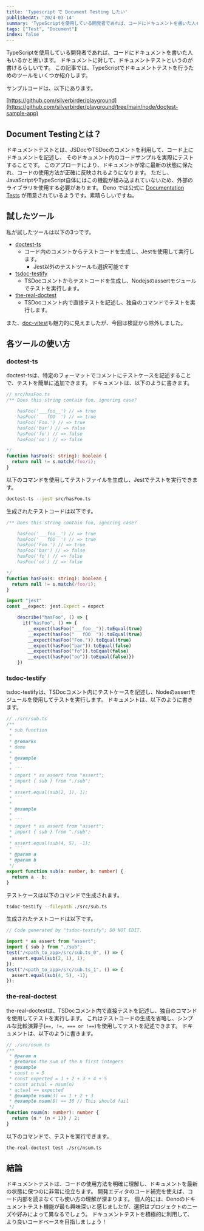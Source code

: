 ```yaml
---
title: 'Typescript で Document Testing したい'
publishedAt: '2024-03-14'
summary: 'TypeScriptを使用している開発者であれば、コードにドキュメントを書いた人もいるかと思います。ドキュメントに対して、ドキュメントテストというのが書けるらしいです。この記事では、TypeScriptでドキュメントテストを行うためのツールをいくつか紹介します。'
tags: ["Test", "Document"]
index: false
---
```


TypeScriptを使用している開発者であれば、コードにドキュメントを書いた人もいるかと思います。
ドキュメントに対して、ドキュメントテストというのが書けるらしいです。
この記事では、TypeScriptでドキュメントテストを行うためのツールをいくつか紹介します。

サンプルコードは、以下にあります。

[https://github.com/silverbirder/playground](https://github.com/silverbirder/playground/tree/main/node/doctest-sample-app)

## Document Testingとは？

ドキュメントテストとは、JSDocやTSDocのコメントを利用して、コード上にドキュメントを記述し、
そのドキュメント内のコードサンプルを実際にテストすることです。
このアプローチにより、ドキュメントが常に最新の状態に保たれ、コードの使用方法が正確に反映されるようになります。
ただし、JavaScriptやTypeScript自体にはこの機能が組み込まれていないため、外部のライブラリを使用する必要があります。
Deno では公式に [Documentation Tests](https://docs.deno.com/runtime/manual/basics/testing/documentation) が用意されているようです。素晴らしいですね。

## 試したツール

私が試したツールは以下の3つです。

- [doctest-ts](https://www.npmjs.com/package/doctest-ts)
  - コード内のコメントからテストコードを生成し、Jestを使用して実行します。
    - Jest以外のテストツールも選択可能です
- [tsdoc-testify](https://www.npmjs.com/package/tsdoc-testify)
  - TSDocコメントからテストコードを生成し、Nodejsのassertモジュールでテストを実行します。
- [the-real-doctest](https://www.npmjs.com/package/the-real-doctest)
  - TSDocコメント内で直接テストを記述し、独自のコマンドでテストを実行します。

また、[doc-vitest](https://www.npmjs.com/package/the-real-doctest)も魅力的に見えましたが、今回は検証から除外しました。

## 各ツールの使い方

### doctest-ts

doctest-tsは、特定のフォーマットでコメントにテストケースを記述することで、テストを簡単に追加できます。
ドキュメントは、以下のように書きます。

```ts
// src/hasFoo.ts
/** Does this string contain foo, ignoring case?

    hasFoo('___foo__') // => true
    hasFoo('   fOO  ') // => true
    hasFoo('Foo.') // => true
    hasFoo('bar') // => false
    hasFoo('fo') // => false
    hasFoo('oo') // => false

*/
function hasFoo(s: string): boolean {
  return null != s.match(/foo/i);
}
```

以下のコマンドを使用してテストファイルを生成し、Jestでテストを実行できます。

```bash
doctest-ts --jest src/hasFoo.ts
```

生成されたテストコードは以下です。

```ts
/** Does this string contain foo, ignoring case?

    hasFoo('___foo__') // => true
    hasFoo('   fOO  ') // => true
    hasFoo('Foo.') // => true
    hasFoo('bar') // => false
    hasFoo('fo') // => false
    hasFoo('oo') // => false

*/
function hasFoo(s: string): boolean {
  return null != s.match(/foo/i);
}

import "jest"
const __expect: jest.Expect = expect

    describe("hasFoo", () => {
      it("hasFoo", () => {
        __expect(hasFoo("___foo__")).toEqual(true)
        __expect(hasFoo("   fOO  ")).toEqual(true)
        __expect(hasFoo("Foo.")).toEqual(true)
        __expect(hasFoo("bar")).toEqual(false)
        __expect(hasFoo("fo")).toEqual(false)
        __expect(hasFoo("oo")).toEqual(false)})
    })
```

### tsdoc-testify

tsdoc-testifyは、TSDocコメント内にテストケースを記述し、Nodeのassertモジュールを使用してテストを実行します。
ドキュメントは、以下のように書きます。

```ts
// ./src/sub.ts
/**
 * sub function
 *
 * @remarks
 * demo
 *
 * @example
 *
 * ```
 * import * as assert from "assert";
 * import { sub } from "./sub";
 *
 * assert.equal(sub(2, 1), 1);
 * ```
 *
 * @example
 *
 * ```
 * import * as assert from "assert";
 * import { sub } from "./sub";
 *
 * assert.equal(sub(4, 5), -1);
 * ```
 * @param a
 * @param b
 */
export function sub(a: number, b: number) {
  return a - b;
}
```

テストケースは以下のコマンドで生成されます。

```bash
tsdoc-testify --filepath ./src/sub.ts
```

生成されたテストコードは以下です。

```ts
// Code generated by "tsdoc-testify"; DO NOT EDIT.

import * as assert from "assert";
import { sub } from "./sub";
test("/<path_to_app>/src/sub.ts_0", () => {
  assert.equal(sub(2, 1), 1);
});
test("/<path_to_app>/src/sub.ts_1", () => {
  assert.equal(sub(4, 5), -1);
});
```

### the-real-doctest

the-real-doctestは、TSDocコメント内で直接テストを記述し、独自のコマンドを使用してテストを実行します。
これはテストコードの生成を省略し、シンプルな比較演算子(`==, !=, === or !==`)を使用してテストを記述できます。
ドキュメントは、以下のように書きます。

```ts
// ./src/nsum.ts
/**
 * @param n
 * @returns the sum of the n first integers
 * @example
 * const n = 5
 * const expected = 1 + 2 + 3 + 4 + 5
 * const actual = nsum(n)
 * actual == expected
 * @example nsum(3) == 1 + 2 + 3
 * @example nsum(8) == 36 // This should fail
 */
function nsum(n: number): number {
  return (n * (n + 1)) / 2;
}
```

以下のコマンドで、テストを実行できます。

```bash
the-real-doctest test ./src/nsum.ts
```

## 結論

ドキュメントテストは、コードの使用方法を明確に理解し、ドキュメントを最新の状態に保つのに非常に役立ちます。
開発エディタのコード補完を使えば、コード内部を読まなくても使い方の理解が深まります。
個人的には、Denoのドキュメントテスト機能が最も興味深いと感じましたが、選択はプロジェクトのニーズや好みによって異なるでしょう。
ドキュメントテストを積極的に利用して、より良いコードベースを目指しましょう！
